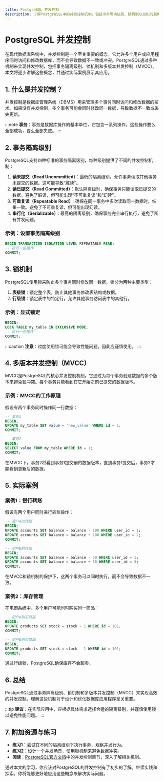 ```yaml
---
title: PostgreSQL 并发控制
description: 了解PostgreSQL中的并发控制机制，包括事务隔离级别、锁机制以及如何避免并发冲突。
---
```


# PostgreSQL 并发控制

在现代数据库系统中，并发控制是一个至关重要的概念。它允许多个用户或应用程序同时访问和修改数据库，而不会导致数据不一致或冲突。PostgreSQL通过多种机制来实现并发控制，包括事务隔离级别、锁机制和多版本并发控制（MVCC）。本文将逐步讲解这些概念，并通过实际案例展示其应用。

## 1. 什么是并发控制？

并发控制是数据库管理系统（DBMS）用来管理多个事务同时访问和修改数据的技术。如果没有并发控制，多个事务可能会同时修改同一数据，导致数据不一致或丢失更新。

:::note
**事务**：事务是数据库操作的基本单位，它包含一系列操作，这些操作要么全部成功，要么全部失败。
:::

## 2. 事务隔离级别

PostgreSQL支持四种标准的事务隔离级别，每种级别提供了不同的并发控制机制：

1. **读未提交（Read Uncommitted）**：最低的隔离级别，允许事务读取其他事务未提交的数据。这可能导致“脏读”。
2. **读已提交（Read Committed）**：默认隔离级别，确保事务只能读取已提交的数据。避免了脏读，但可能出现“不可重复读”和“幻读”。
3. **可重复读（Repeatable Read）**：确保在同一事务中多次读取同一数据时，结果一致。避免了不可重复读，但可能出现幻读。
4. **串行化（Serializable）**：最高的隔离级别，确保事务完全串行执行，避免了所有并发问题。

### 示例：设置事务隔离级别

```sql
BEGIN TRANSACTION ISOLATION LEVEL REPEATABLE READ;
-- 执行一些操作
COMMIT;
```

## 3. 锁机制

PostgreSQL使用锁来防止多个事务同时修改同一数据。锁分为两种主要类型：

1. **表级锁**：锁定整个表，防止其他事务修改表结构或数据。
2. **行级锁**：锁定表中的特定行，允许其他事务访问表中的其他行。

### 示例：显式锁定

```sql
BEGIN;
LOCK TABLE my_table IN EXCLUSIVE MODE;
-- 执行一些操作
COMMIT;
```

:::caution
**注意**：过度使用锁可能会导致性能问题，因此应谨慎使用。
:::

## 4. 多版本并发控制（MVCC）

MVCC是PostgreSQL的核心并发控制机制。它通过为每个事务创建数据的多个版本来避免锁冲突。每个事务只能看到在它开始之前已提交的数据版本。

### 示例：MVCC的工作原理

假设有两个事务同时操作同一行数据：

```sql
-- 事务1
BEGIN;
UPDATE my_table SET value = 'new_value' WHERE id = 1;
COMMIT;

-- 事务2
BEGIN;
SELECT value FROM my_table WHERE id = 1;
COMMIT;
```

在MVCC下，事务2将看到事务1提交前的数据版本，直到事务1提交后，事务2才能看到更新后的数据。

## 5. 实际案例

### 案例1：银行转账

假设有两个用户同时进行转账操作：

```sql
-- 用户A的转账
BEGIN;
UPDATE accounts SET balance = balance - 100 WHERE user_id = 1;
UPDATE accounts SET balance = balance + 100 WHERE user_id = 2;
COMMIT;

-- 用户B的转账
BEGIN;
UPDATE accounts SET balance = balance - 50 WHERE user_id = 1;
UPDATE accounts SET balance = balance + 50 WHERE user_id = 3;
COMMIT;
```

在MVCC和锁机制的保护下，这两个事务可以同时执行，而不会导致数据不一致。

### 案例2：库存管理

在电商系统中，多个用户可能同时购买同一商品：

```sql
-- 用户A购买商品
BEGIN;
UPDATE products SET stock = stock - 1 WHERE id = 101;
COMMIT;

-- 用户B购买商品
BEGIN;
UPDATE products SET stock = stock - 1 WHERE id = 101;
COMMIT;
```

通过行级锁，PostgreSQL确保库存不会超卖。

## 6. 总结

PostgreSQL通过事务隔离级别、锁机制和多版本并发控制（MVCC）来实现高效的并发控制。理解这些机制对于设计和优化数据库应用程序至关重要。

:::tip
**建议**：在实际应用中，应根据具体需求选择合适的隔离级别，并谨慎使用锁以避免性能问题。
:::

## 7. 附加资源与练习

- **练习1**：尝试在不同的隔离级别下执行事务，观察并发行为。
- **练习2**：设计一个并发场景，使用锁机制来避免数据冲突。
- **阅读**：[PostgreSQL官方文档](https://www.postgresql.org/docs/)中的并发控制章节，深入了解相关机制。

通过本文的学习，你应该对PostgreSQL的并发控制有了初步的了解。继续实践和探索，你将能够更好地应用这些概念来解决实际问题。